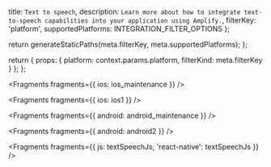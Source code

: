   title: `Text to speech`,
  description: `Learn more about how to integrate text-to-speech capabilities into your application using Amplify.`,
  filterKey: 'platform',
  supportedPlatforms: INTEGRATION_FILTER_OPTIONS
};



  return generateStaticPaths(meta.filterKey, meta.supportedPlatforms);
};

  return {
    props: {
      platform: context.params.platform,
      filterKind: meta.filterKey
    }
  };
};


<Fragments fragments={{ ios: ios_maintenance }} />


<Fragments fragments={{ ios: ios1 }} />


<Fragments fragments={{ android: android_maintenance }} />


<Fragments fragments={{ android: android2 }} />


<Fragments
  fragments={{
    js: textSpeechJs,
    'react-native': textSpeechJs
  }}
/>
